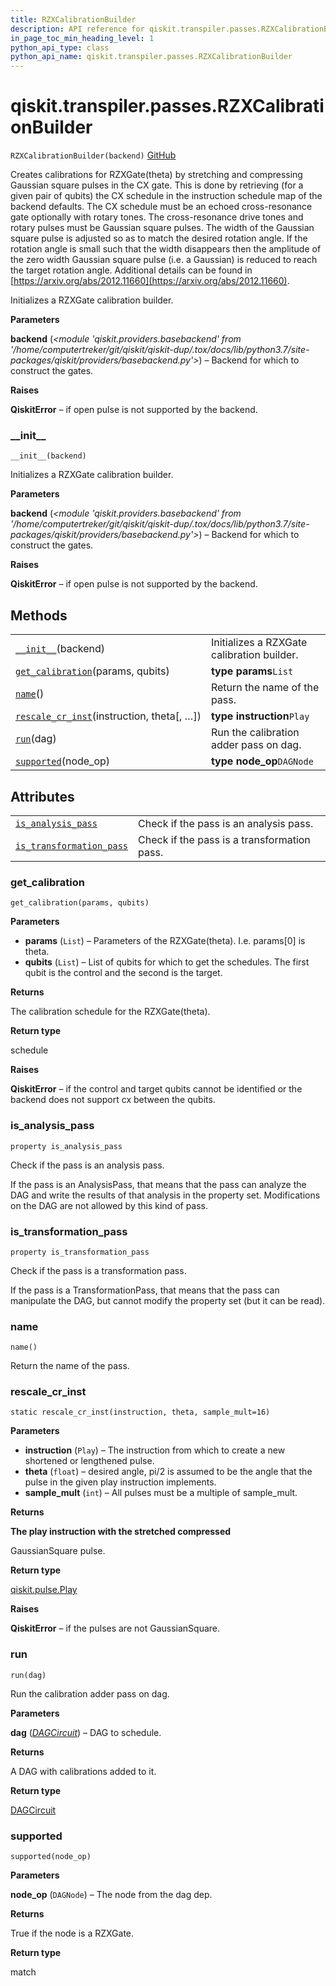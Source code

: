 ```yaml
---
title: RZXCalibrationBuilder
description: API reference for qiskit.transpiler.passes.RZXCalibrationBuilder
in_page_toc_min_heading_level: 1
python_api_type: class
python_api_name: qiskit.transpiler.passes.RZXCalibrationBuilder
---
```


# qiskit.transpiler.passes.RZXCalibrationBuilder

<span id="qiskit.transpiler.passes.RZXCalibrationBuilder" />

`RZXCalibrationBuilder(backend)` [GitHub](https://github.com/qiskit/qiskit/tree/stable/0.17/qiskit/transpiler/passes/scheduling/calibration_creators.py "view source code")

Creates calibrations for RZXGate(theta) by stretching and compressing Gaussian square pulses in the CX gate. This is done by retrieving (for a given pair of qubits) the CX schedule in the instruction schedule map of the backend defaults. The CX schedule must be an echoed cross-resonance gate optionally with rotary tones. The cross-resonance drive tones and rotary pulses must be Gaussian square pulses. The width of the Gaussian square pulse is adjusted so as to match the desired rotation angle. If the rotation angle is small such that the width disappears then the amplitude of the zero width Gaussian square pulse (i.e. a Gaussian) is reduced to reach the target rotation angle. Additional details can be found in [https://arxiv.org/abs/2012.11660](https://arxiv.org/abs/2012.11660).

Initializes a RZXGate calibration builder.

**Parameters**

**backend** (*\<module 'qiskit.providers.basebackend' from '/home/computertreker/git/qiskit/qiskit-dup/.tox/docs/lib/python3.7/site-packages/qiskit/providers/basebackend.py'>*) – Backend for which to construct the gates.

**Raises**

**QiskitError** – if open pulse is not supported by the backend.

### \_\_init\_\_

<span id="qiskit.transpiler.passes.RZXCalibrationBuilder.__init__" />

`__init__(backend)`

Initializes a RZXGate calibration builder.

**Parameters**

**backend** (*\<module 'qiskit.providers.basebackend' from '/home/computertreker/git/qiskit/qiskit-dup/.tox/docs/lib/python3.7/site-packages/qiskit/providers/basebackend.py'>*) – Backend for which to construct the gates.

**Raises**

**QiskitError** – if open pulse is not supported by the backend.

## Methods

|                                                                                                                                                                                 |                                            |
| ------------------------------------------------------------------------------------------------------------------------------------------------------------------------------- | ------------------------------------------ |
| [`__init__`](#qiskit.transpiler.passes.RZXCalibrationBuilder.__init__ "qiskit.transpiler.passes.RZXCalibrationBuilder.__init__")(backend)                                       | Initializes a RZXGate calibration builder. |
| [`get_calibration`](#qiskit.transpiler.passes.RZXCalibrationBuilder.get_calibration "qiskit.transpiler.passes.RZXCalibrationBuilder.get_calibration")(params, qubits)           | **type params**`List`                      |
| [`name`](#qiskit.transpiler.passes.RZXCalibrationBuilder.name "qiskit.transpiler.passes.RZXCalibrationBuilder.name")()                                                          | Return the name of the pass.               |
| [`rescale_cr_inst`](#qiskit.transpiler.passes.RZXCalibrationBuilder.rescale_cr_inst "qiskit.transpiler.passes.RZXCalibrationBuilder.rescale_cr_inst")(instruction, theta\[, …]) | **type instruction**`Play`                 |
| [`run`](#qiskit.transpiler.passes.RZXCalibrationBuilder.run "qiskit.transpiler.passes.RZXCalibrationBuilder.run")(dag)                                                          | Run the calibration adder pass on dag.     |
| [`supported`](#qiskit.transpiler.passes.RZXCalibrationBuilder.supported "qiskit.transpiler.passes.RZXCalibrationBuilder.supported")(node\_op)                                   | **type node\_op**`DAGNode`                 |

## Attributes

|                                                                                                                                                                            |                                             |
| -------------------------------------------------------------------------------------------------------------------------------------------------------------------------- | ------------------------------------------- |
| [`is_analysis_pass`](#qiskit.transpiler.passes.RZXCalibrationBuilder.is_analysis_pass "qiskit.transpiler.passes.RZXCalibrationBuilder.is_analysis_pass")                   | Check if the pass is an analysis pass.      |
| [`is_transformation_pass`](#qiskit.transpiler.passes.RZXCalibrationBuilder.is_transformation_pass "qiskit.transpiler.passes.RZXCalibrationBuilder.is_transformation_pass") | Check if the pass is a transformation pass. |

### get\_calibration

<span id="qiskit.transpiler.passes.RZXCalibrationBuilder.get_calibration" />

`get_calibration(params, qubits)`

**Parameters**

*   **params** (`List`) – Parameters of the RZXGate(theta). I.e. params\[0] is theta.
*   **qubits** (`List`) – List of qubits for which to get the schedules. The first qubit is the control and the second is the target.

**Returns**

The calibration schedule for the RZXGate(theta).

**Return type**

schedule

**Raises**

**QiskitError** – if the control and target qubits cannot be identified or the backend does not support cx between the qubits.

### is\_analysis\_pass

<span id="qiskit.transpiler.passes.RZXCalibrationBuilder.is_analysis_pass" />

`property is_analysis_pass`

Check if the pass is an analysis pass.

If the pass is an AnalysisPass, that means that the pass can analyze the DAG and write the results of that analysis in the property set. Modifications on the DAG are not allowed by this kind of pass.

### is\_transformation\_pass

<span id="qiskit.transpiler.passes.RZXCalibrationBuilder.is_transformation_pass" />

`property is_transformation_pass`

Check if the pass is a transformation pass.

If the pass is a TransformationPass, that means that the pass can manipulate the DAG, but cannot modify the property set (but it can be read).

### name

<span id="qiskit.transpiler.passes.RZXCalibrationBuilder.name" />

`name()`

Return the name of the pass.

### rescale\_cr\_inst

<span id="qiskit.transpiler.passes.RZXCalibrationBuilder.rescale_cr_inst" />

`static rescale_cr_inst(instruction, theta, sample_mult=16)`

**Parameters**

*   **instruction** (`Play`) – The instruction from which to create a new shortened or lengthened pulse.
*   **theta** (`float`) – desired angle, pi/2 is assumed to be the angle that the pulse in the given play instruction implements.
*   **sample\_mult** (`int`) – All pulses must be a multiple of sample\_mult.

**Returns**

**The play instruction with the stretched compressed**

GaussianSquare pulse.

**Return type**

[qiskit.pulse.Play](qiskit.pulse.Play "qiskit.pulse.Play")

**Raises**

**QiskitError** – if the pulses are not GaussianSquare.

### run

<span id="qiskit.transpiler.passes.RZXCalibrationBuilder.run" />

`run(dag)`

Run the calibration adder pass on dag.

**Parameters**

**dag** ([*DAGCircuit*](qiskit.dagcircuit.DAGCircuit "qiskit.dagcircuit.DAGCircuit")) – DAG to schedule.

**Returns**

A DAG with calibrations added to it.

**Return type**

[DAGCircuit](qiskit.dagcircuit.DAGCircuit "qiskit.dagcircuit.DAGCircuit")

### supported

<span id="qiskit.transpiler.passes.RZXCalibrationBuilder.supported" />

`supported(node_op)`

**Parameters**

**node\_op** (`DAGNode`) – The node from the dag dep.

**Returns**

True if the node is a RZXGate.

**Return type**

match

